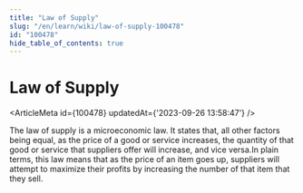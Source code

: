 ```yaml
---
title: "Law of Supply"
slug: "/en/learn/wiki/law-of-supply-100478"
id: "100478"
hide_table_of_contents: true
---
```



# Law of Supply

<ArticleMeta id={100478} updatedAt={'2023-09-26 13:58:47'} />
<div className='border-solid border-b border-t-0 my-4 border-[var(--ifm-color-gray-300)]' />

The law of supply is a microeconomic law. It states that, all other factors being equal, as the price of a good or service increases, the quantity of that good or service that suppliers offer will increase, and vice versa.In plain terms, this law means that as the price of an item goes up, suppliers will attempt to maximize their profits by increasing the number of that item that they sell.
